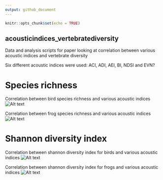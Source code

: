 ```yaml
---
output: github_document
---
```


```r
knitr::opts_chunk$set(echo = TRUE)
```
## acousticindices_vertebratediversity
Data and analysis scripts for paper looking at correlation between various acoustic indices and vertebrate diversity

Six different acoustic indices were used: ACI, ADI, AEI, BI, NDSI and EVN?

# Species richness
Correlation between bird species richness and various acoustic indices
![Alt text](outputs/figures/birds_richness.png)

Correlation between frog species richness and various acoustic indices
![Alt text](outputs/figures/frogs_richness.png)

# Shannon diversity index
Correlation between shannon diversity index for birds and various acoustic indices
![Alt text](outputs/figures/birds_shannon.png)

Correlation between shannon diversity index for frogs and various acoustic indices
![Alt text](outputs/figures/frogs_shannon.png)
